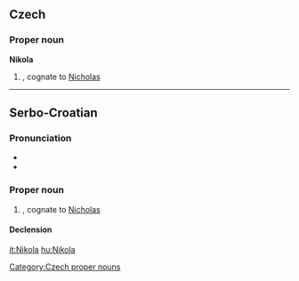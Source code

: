 ==Czech==
{{wikipedia|lang=cs}}

===Proper noun===
'''Nikola''' {{m}}

# {{given name|male|lang=cs}}, cognate to [[Nicholas]]

[[Category:Czech proper nouns]]

----

==Serbo-Croatian==

===Pronunciation===
* {{IPA|/nǐkola/|lang=sh}}
* {{hyphenation|Ni|ko|la}}

===Proper noun===
{{sh-proper-noun|g=m|head=Nìkola|r|Никола|Нѝкола}}

# {{given name|male|lang=sh}}, cognate to [[Nicholas]]

====Declension====
{{sh-decl-noun-unc
|Nikola
|Nikole
|Nikoli
|Nikolu
|Nikola
|Nikoli
|Nikolom
}}

[[it:Nikola]]
[[hu:Nikola]]